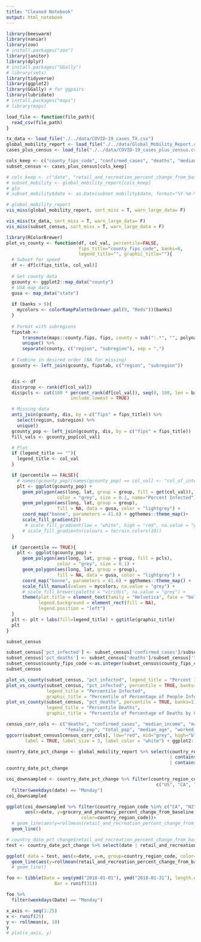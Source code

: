 ```yaml
---
title: "Cleaned Notebook"
output: html_notebook
---
```


```r
library(beeswarm)
library(naniar)
library(zoo)
# install.packages("zoo")
library(janitor)
library(dplyr)
# install.packages("GGally")
# library(sets)
library(tidyverse)
library(ggplot2)
library(GGally) # for ggpairs
library(lubridate)
# install.packages("maps")
# library(maps)
```

```r
load_file <- function(file_path){
  read_csv(file_path)
}

tx_data <- load_file("./../data/COVID-19_cases_TX.csv")
global_mobility_report <- load_file("./../data/Global_Mobility_Report.csv")
cases_plus_census <- load_file("./../data/COVID-19_cases_plus_census.csv")
```
```r
cols_keep <- c("county_fips_code", "confirmed_cases", "deaths", "median_income", "male_pop", "female_pop", "total_pop", "median_age", "worked_at_home")
subset_census <- cases_plus_census[cols_keep]

# cols_keep <- c("date", "retail_and_recreation_percent_change_from_baseline", "grocery_and_pharmacy_percent_change_from_baseline", "parks_percent_change_from_baseline", "transit_stations_percent_change_from_baseline", "workplaces_percent_change_from_baseline", "residential_percent_change_from_baseline")
# subset_mobility <- global_mobility_report[cols_keep]
# glo
# subset_mobility$date <- as.Date(subset_mobility$date, format="%Y-%m-%d")
```

```r
# global_mobility_report
vis_miss(global_mobility_report, sort_miss = T, warn_large_data= F)
```


```r
vis_miss(tx_data, sort_miss = T, warn_large_data= F)
vis_miss(subset_census, sort_miss = T, warn_large_data = F)
```

```r
library(RColorBrewer)
plot_vs_county <- function(df, col_val, percentile=FALSE,
                           fips_title="county_fips_code", banks=6, 
                           legend_title="", graphic_title=""){
  # Subset for speed 
  df <- df[c(fips_title, col_val)]
  
  # Get county data
  gcounty <- ggplot2::map_data("county")
  # USA map data
  gusa <- map_data("state")
  
  if (banks > 9){
    mycolors <- colorRampPalette(brewer.pal(9, "Reds"))(banks)
  }
  
  # Format with subregions
  fipstab <-
      transmute(maps::county.fips, fips, county = sub(":.*", "", polyname)) %>%
      unique() %>%
      separate(county, c("region", "subregion"), sep = ",")
  
  # Combine in desired order (NA for missing)
  gcounty <- left_join(gcounty, fipstab, c("region", "subregion"))


  dis <- df
  dis$rprop <- rank(df[col_val])
  dis$pcls <- cut(100 * percent_rank(df[col_val]), seq(0, 100, len = banks),
                        include.lowest = TRUE)

  # Missing data
  anti_join(gcounty, dis, by = c("fips" = fips_title)) %>%
    select(region, subregion) %>%
    unique()
  gcounty_pop <- left_join(gcounty, dis, by = c("fips" = fips_title))
  fill_vals <- gcounty_pop[col_val]

  # Plot
  if (legend_title == ""){
    legend_title <- col_val
  }

  if (percentile == FALSE){
    # names(gcounty_pop)[names(gcounty_pop) == col_val] <- "col_of_interest"
    plt <- ggplot(gcounty_pop) +
      geom_polygon(aes(long, lat, group = group, fill = get(col_val)),
                   color = "grey", size = 0.1, name="Percent Infected") +
      geom_polygon(aes(long, lat, group = group),
                   fill = NA, data = gusa, color = "lightgrey") +
      coord_map("bonne", parameters = 41.6) + ggthemes::theme_map()+
      scale_fill_gradient2()
       # scale_fill_gradient(low = "white", high = "red", na.value = "grey")
      # scale_fill_gradientn(colours = terrain.colors(10))
  }

  if (percentile == TRUE){
    plt <- ggplot(gcounty_pop) +
      geom_polygon(aes(long, lat, group = group, fill = pcls),
                   color = "grey", size = 0.1) +
      geom_polygon(aes(long, lat, group = group),
                   fill = NA, data = gusa, color = "lightgrey") +
      coord_map("bonne", parameters = 41.6) + ggthemes::theme_map() +
      scale_fill_manual(values = mycolors, na.value = "grey") +
      # scale_fill_brewer(palette = "viridis", na.value = "grey") +
      theme(plot.title = element_text(family = "Helvetica", face = "bold", size = (15)),
            legend.background = element_rect(fill = NA), 
            legend.position = "left")
  }
  plt <- plt + labs(fill=legend_title) + ggtitle(graphic_title)
  plt
}
```

```r
subset_census
```

```r
subset_census['pct_infected'] <- subset_census['confirmed_cases']/subset_census['total_pop']
subset_census['pct_deaths'] <- subset_census['deaths']/subset_census['total_pop']
subset_census$county_fips_code <-as.integer(subset_census$county_fips_code)
subset_census
```
```r
plot_vs_county(subset_census, "pct_infected", legend_title = "Percent Infected")
plot_vs_county(subset_census, "pct_infected", percentile = TRUE, banks=11, 
               legend_title = "Percentile Infected",
               graphic_title = "Percentile of Percentage of People Infected by County")
plot_vs_county(subset_census, "pct_deaths", percentile = TRUE, banks=11, 
               legend_title = "Percentile Deaths",
               graphic_title = "Percentile of Percentage of Deaths by County")
```

```r
census_corr_cols <- c("deaths", "confirmed_cases", "median_income", "male_pop",
                      "female_pop", "total_pop", "median_age", "worked_at_home")
ggcorr(subset_census[census_corr_cols], low="red", mid="grey", high="blue", hjust= .75, size=3, 
       label = TRUE, label_size = 3, label_color = "white") + ggplot2::labs(title = "Pearson Correlation of Important Variables")
```


```r
country_date_pct_change <- global_mobility_report %>% select(country_region_code
                                                             | contains("date") 
                                                             | contains("percent"))
country_date_pct_change
```
```r
coi_downsampled <- country_date_pct_change %>% filter(country_region_code %in% 
                                                        c("US", "CA", "NZ")) %>% 
  filter(weekdays(date) == "Monday")
coi_downsampled
```



```r
ggplot(coi_downsampled %>% filter(country_region_code %in% c("CA", "NZ")),
       aes(x=date, y=grocery_and_pharmacy_percent_change_from_baseline, group=country_region_code,
                            color=country_region_code))+
  # geom_line(aes(y=rollmean(retail_and_recreation_percent_change_from_baseline, k=20, na.pad=TRUE)))
  geom_line()
```


```r
# country_date_pct_change$retail_and_recreation_percent_change_from_baseline
test <- country_date_pct_change %>% select(date | retail_and_recreation_percent_change_from_baseline) %>% filter(country_region_code %in% c("AE", "USA")) %>% filter(weekdays(date) == "Monday")

ggplot( data = test, aes(x=date, y=n, group=country_region_code, color= country_region_code)) +
  geom_line(aes(y=rollmean(retail_and_recreation_percent_change_from_baseline, k=1, na.pad=TRUE)))
  # geom_line()
```

```r

foo <- tibble(Date = seq(ymd("2018-01-01"), ymd("2018-01-31"), length.out = 31),
                  Bar = runif(31))

foo %>% 
  filter(weekdays(Date) == "Monday")
```

```r
x_axis <- seq(1:25)
x <- runif(25)
y <- rollmean(x, 10)
y
# plot(x_axis, y)
```





















